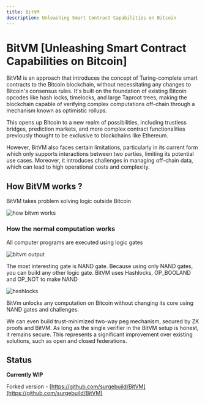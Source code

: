```yaml
---
title: BitVM
description: Unleashing Smart Contract Capabilities on Bitcoin
---
```


# BitVM [Unleashing Smart Contract Capabilities on Bitcoin]

BitVM is an approach that introduces the concept of Turing-complete smart contracts to the Bitcoin blockchain, without necessitating any changes to Bitcoin's consensus rules. It's built on the foundation of existing Bitcoin opcodes like hash locks, timelocks, and large Taproot trees, making the blockchain capable of verifying complex computations off-chain through a mechanism known as optimistic rollups​​​​.

This opens up Bitcoin to a new realm of possibilities, including trustless bridges, prediction markets, and more complex contract functionalities previously thought to be exclusive to blockchains like Ethereum​​.

However, BitVM also faces certain limitations, particularly in its current form which only supports interactions between two parties, limiting its potential use cases. Moreover, it introduces challenges in managing off-chain data, which can lead to high operational costs and complexity​​​​.

## How BitVM works ?

BitVM takes problem solving logic outside Bitcoin

<img
  className="md:w-[75%] mx-auto"
  src="/assets/how-bitvm-works.png"
  alt="how bitvm works"
/>

### How the normal computation works

All computer programs are executed using logic gates

<img
  className="md:w-[40%] w-[60%] mx-auto"
  src="/assets/bitvm-output.png"
  alt="bitvm output"
/>

The most interesting gate is NAND gate. Because using only NAND gates, you can build any other logic gate. BitVM uses Hashlocks, OP_BOOLAND and OP_NOT to make NAND

<img
  className="md:w-[60%] w-[80%] mx-auto"
  src="/assets/hashlocks.png"
  alt="hashlocks"
/>

BitVm unlocks any computation on Bitcoin without changing its core using NAND gates
and challenges.

We can even build trust-minimized two-way peg mechanism, secured by ZK proofs and BitVM. As long as the single verifier in the BitVM setup is honest, it remains secure. This represents a significant improvement over existing solutions, such as open and closed federations.

## Status

**Currently WIP**

Forked version - [https://github.com/surgebuild/BitVM](https://github.com/surgebuild/BitVM)
